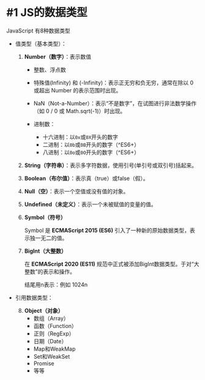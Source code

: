 # #1 JS的数据类型

JavaScript 有8种数据类型

- 值类型（基本类型）：

  1. **Number（数字）**：表示数值

        - 整数、浮点数

        - 特殊值(Infinity) 和 (-Infinity)：表示正无穷和负无穷，通常在除以 0 或超出 Number 的表示范围时出现。

        - NaN（Not-a-Number）：表示“不是数字”，在试图进行非法数学操作（如 0 / 0 或 Math.sqrt(-1)）时出现。

        - 进制数：
          - 十六进制：以`0x`或`0X`开头的数字
          - 二进制：以`0b`或`0B`开头的数字（^ES6+）
          - 八进制：以`0o`或`0O`开头的数字（^ES6+）

  2. **String（字符串）**：表示多字符数据，使用引号(单引号或双引号)括起来。
  3. **Boolean（布尔值）**：表示真（true）或false（假）。
  4. **Null（空）**：表示一个空值或没有值的对象。
  5. **Undefined（未定义）**：表示一个未被赋值的变量的值。
  6. **Symbol（符号）**

        Symbol 是 **ECMAScript 2015 (ES6)** 引入了一种新的原始数据类型，表示独一无二的值。

  7. **BigInt（大整数）**

        在 **ECMAScript 2020 (ES11)** 规范中正式被添加BigInt数据类型。于对“大整数”的表示和操作。

        结尾用n表示：例如 1024n

- 引用数据类型：

  8. **Object（对象）**
       - 数组（Array）
       - 函数（Function）
       - 正则（RegExp）
       - 日期（Date）
       - Map和WeakMap
       - Set和WeakSet
       - Promise
       - 等等
